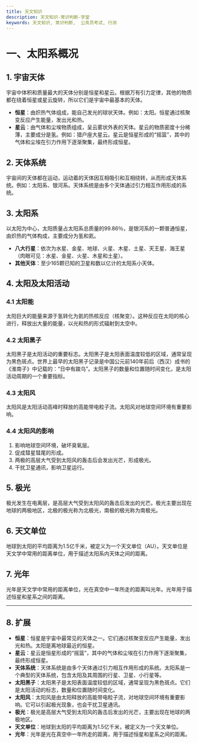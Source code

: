 ```yaml
---
title: 天文知识
description: 天文知识-常识判断-学堂
keywords: 天文知识, 常识判断,  公务员考试, 行测
---
```


# 一、太阳系概况

## 1. 宇宙天体

宇宙中体积和质量最大的天体分别是恒星和星云。根据万有引力定律，其他的物质都在绕着恒星或星云旋转，所以它们是宇宙中最基本的天体。

- **恒星**：由炽热气体组成，能自己发光的球状天体。例如：太阳。恒星通过核聚变反应产生能量，发出光和热。
- **星云**：由气体和尘埃物质组成，呈云雾状外表的天体。星云的物质密度十分稀薄，主要成分是氢。例如：猎户座大星云。星云是恒星形成的“摇篮”，其中的气体和尘埃在引力作用下逐渐聚集，最终形成恒星。

## 2. 天体系统

宇宙间的天体都在运动，运动着的天体因互相吸引和互相绕转，从而形成天体系统。例如：太阳系、银河系。天体系统是由多个天体通过引力相互作用形成的系统。

## 3. 太阳系

以太阳为中心，太阳质量占太阳系总质量的99.86％，是银河系的一颗普通恒星，由炽热的气体构成，主要成分为氢和氦。

- **八大行星**：依次为水星、金星、地球、火星、木星、土星、天王星、海王星（肉眼可见：水星、金星、火星、木星和土星）。
- **其他天体**：至少165颗已知的卫星和数以亿计的太阳系小天体。

## 4. 太阳及太阳活动

### 4.1 太阳能

太阳巨大的能量来源于氢转化为氦的热核反应（核聚变）。这种反应在太阳的核心进行，释放出大量的能量，以光和热的形式辐射到太空中。

### 4.2 太阳黑子

太阳黑子是太阳活动的重要标志。太阳黑子是太阳表面温度较低的区域，通常呈现为黑色斑点。世界上最早的太阳黑子记录是中国公元前140年前后（西汉）成书的《淮南子》中记载的：“日中有踆乌”。太阳黑子的数量和位置随时间变化，是太阳活动周期的一个重要指标。

### 4.3 太阳风

太阳风是太阳活动高峰时释放的高能带电粒子流。太阳风对地球空间环境有重要影响。

### 4.4 太阳风的影响

1. 影响地球空间环境，破坏臭氧层。
2. 促成彗星彗尾的形成。
3. 两极的高层大气受到太阳风的轰击后会发出光芒，形成极光。
4. 干扰卫星通讯，影响卫星运行。

## 5. 极光

极光发生在电离层，是高层大气受到太阳风的轰击后发出的光芒。极光主要出现在地球的两极地区，北极的极光称为北极光，南极的极光称为南极光。

## 6. 天文单位

地球到太阳的平均距离为1.5亿千米，被定义为一个天文单位（AU）。天文单位是天文学中常用的距离单位，用于描述太阳系内天体之间的距离。

## 7. 光年

光年是天文学中常用的距离单位，光在真空中一年所走的距离叫光年。光年用于描述恒星和星系之间的距离。

---

## 8. 扩展

- **恒星**：恒星是宇宙中最常见的天体之一。它们通过核聚变反应产生能量，发出光和热。太阳是离地球最近的恒星。
- **星云**：星云是恒星形成的“摇篮”，其中的气体和尘埃在引力作用下逐渐聚集，最终形成恒星。
- **天体系统**：天体系统是由多个天体通过引力相互作用形成的系统。太阳系是一个典型的天体系统，包含太阳及其周围的行星、卫星、小行星等。
- **太阳黑子**：太阳黑子是太阳表面温度较低的区域，通常呈现为黑色斑点。它们是太阳活动的标志，数量和位置随时间变化。
- **太阳风**：太阳风是由太阳释放的高能带电粒子流，对地球空间环境有重要影响。它可以引起极光现象，也会干扰卫星通讯。
- **极光**：极光是高层大气受到太阳风的轰击后发出的光芒，主要出现在地球的两极地区。
- **天文单位**：地球到太阳的平均距离为1.5亿千米，被定义为一个天文单位。
- **光年**：光年是光在真空中一年所走的距离，用于描述恒星和星系之间的距离。